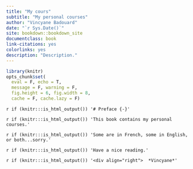 ```yaml
--- 
title: "My cours"
subtitle: "My personal courses"
author: "Vincyane Badouard"
date: "`r Sys.Date()`"
site: bookdown::bookdown_site
documentclass: book
link-citations: yes
colorlinks: yes
description: "Description."
---
```


```r
library(knitr)
opts_chunk$set(
  eval = F, echo = T,  
  message = F, warning = F, 
  fig.height = 6, fig.width = 8,
  cache = F, cache.lazy = F)
```

`r if (knitr:::is_html_output()) '# Preface {-}'`

`r if (knitr:::is_html_output()) 'This book contains my personal courses.'`

`r if (knitr:::is_html_output()) 'Some are in French, some in English, or both...sorry.'`

`r if (knitr:::is_html_output()) 'Have a nice reading.'`

`r if (knitr:::is_html_output()) '<div align="right">  *Vincyane*'`
